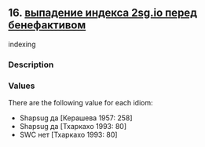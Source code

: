 ## 16. <a href =  'https://agricolamz.github.io/The_Circassian_Isoglosses_Database/16.html'>выпадение индекса 2sg.io перед бенефактивом</a>
indexing

### Description



### Values
There are the following value for each idiom:

* Shapsug  да [Керашева 1957: 258] 
* Shapsug  да [Тхаркахо 1993: 80] 
* SWC  нет [Тхаркахо 1993: 80] 

